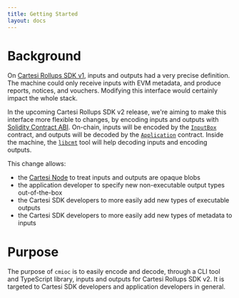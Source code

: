 ```yaml
---
title: Getting Started
layout: docs
---
```


# Background

On [Cartesi Rollups SDK v1],
inputs and outputs had a very precise definition.
The machine could only receive inputs with EVM metadata,
and produce reports, notices, and vouchers.
Modifying this interface would certainly impact the whole stack.

In the upcoming Cartesi Rollups SDK v2 release,
we're aiming to make this interface more flexible to changes,
by encoding inputs and outputs with [Solidity Contract ABI].
On-chain, inputs will be encoded by the [`InputBox`] contract,
and outputs will be decoded by the [`Application`] contract.
Inside the machine, the [`libcmt`] tool will help decoding inputs and encoding outputs.

This change allows:

- the [Cartesi Node] to treat inputs and outputs are opaque blobs
- the application developer to specify new non-executable output types out-of-the-box
- the Cartesi SDK developers to more easily add new types of executable outputs
- the Cartesi SDK developers to more easily add new types of metadata to inputs

# Purpose

The purpose of `cmioc` is to easily encode and decode,
through a CLI tool and TypeScript library,
inputs and outputs for Cartesi Rollups SDK v2.
It is targeted to Cartesi SDK developers
and application developers in general.

[Cartesi Node]: https://github.com/cartesi/rollups-node
[Cartesi Rollups SDK v1]: https://github.com/cartesi/rollups/tree/release/1.0.x
[Solidity Contract ABI]: https://docs.soliditylang.org/en/latest/abi-spec.html
[`Application`]: https://github.com/cartesi/rollups-contracts/blob/v2.0.0-rc.4/contracts/dapp/Application.sol
[`InputBox`]: https://github.com/cartesi/rollups-contracts/blob/v2.0.0-rc.4/contracts/inputs/InputBox.sol
[`libcmt`]: https://github.com/cartesi/machine-emulator-tools/tree/v0.16.0-output-unification-v2-test5/sys-utils/libcmt
